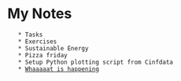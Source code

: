 = My Notes =
    * Tasks
    * Exercises
    * Sustainable Energy
    * Pizza friday
    * Setup Python plotting script from Cinfdata
    * [[Whaaaaat is happening]]
